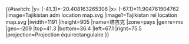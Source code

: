 {{#switch:{{{1}}}
|y= ({{{2}}}-41.3)*-20.408163265306
|x= ({{{3}}}-67.1)*11.904761904762
|image=Tajikistan adm location map.svg
|image1=Tajikistan rel location map.svg
|iwidth=1191
|iheight=905
|name=塔吉克
|zone=pays
|genre=ms
|geo=-209
|top=41.3
|bottom=36.4
|left=67.1
|right=75.5
|projection=Projection équirectangulaire
}}<noinclude>{{Location map/Info|Tajikistan}}
{{Documentation}}
</noinclude>
